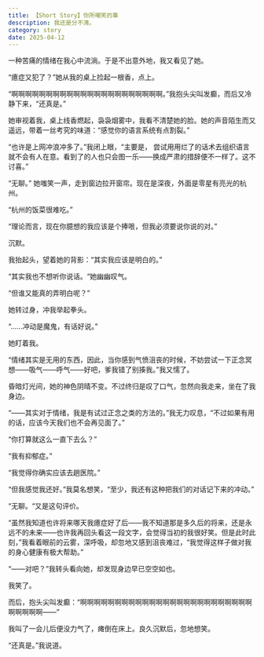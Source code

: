 ```yaml
---
title: 【Short Story】你所嘲笑的事
description: 我还是分不清。 
category: story
date: 2025-04-12
---
```


一种苦痛的情绪在我心中流淌。于是不出意外地，我又看见了她。

“癔症又犯了？”她从我的桌上捡起一根香，点上。 

“啊啊啊啊啊啊啊啊啊啊啊啊啊啊啊啊啊啊啊啊啊啊。”我抱头尖叫发癫，而后又冷静下来，“还真是。” 

她审视着我，桌上线香燃起，袅袅烟雾中，我看不清楚她的脸。她的声音陌生而又遥远，带着一丝考究的味道：“感觉你的语言系统有点割裂。” 

“也许是上网冲浪冲多了。”我闭上眼，“主要是， 尝试用用烂了的话术去组织语言就不会有人在意。看到了的人也只会图一乐——换成严肃的措辞便不一样了。这不讨喜。” 

“无聊。” 她嗤笑一声，走到窗边拉开窗帘。现在是深夜，外面是零星有亮光的杭州。

“杭州的饭菜很难吃。”

“理论而言，现在你臆想的我应该是个捧哏，但我必须要说你说的对。” 

沉默。

我抬起头，望着她的背影：“其实我应该是明白的。” 

“其实我也不想听你说话。“她幽幽叹气。 

“但谁又能真的弄明白呢？” 

她转过身，冲我举起拳头。

“......冲动是魔鬼，有话好说。” 

她盯着我。 

“情绪其实是无用的东西，因此，当你感到气愤沮丧的时候，不妨尝试一下正念冥想——吸气——呼气——好吧，爹我错了别揍我。”我又懦了。

昏暗灯光间，她的神色阴晴不变。不过终归是叹了口气，忽然向我走来，坐在了我身边。

“——其实对于情绪，我是有试过正念之类的方法的。”我无力叹息，“不过如果有用的话，应该今天我们也不会再见面了。” 

“你打算就这么一直下去么？”

“我有抑郁症。” 

“我觉得你确实应该去趟医院。”

“但我感觉我还好。”我莫名想笑，“至少，我还有这种把我们的对话记下来的冲动。”

“无聊。“又是这句评价。

“虽然我知道也许将来哪天我癔症好了后——我不知道那是多久后的将来，还是永远不的未来——也许我再回头看这一段文字，会觉得当初的我很好笑。但是此时此刻，”我看着眼前的云雾，深呼吸，却忽地又感到沮丧难过，“我觉得这样子做对我的身心健康有极大帮助。”

“——对吧？”我转头看向她，却发现身边早已空空如也。

我笑了。

而后，抱头尖叫发癫：“啊啊啊啊啊啊啊啊啊啊啊啊啊啊啊啊啊啊啊啊啊啊啊啊啊啊啊啊啊啊——” 

我叫了一会儿后便没力气了，瘫倒在床上。良久沉默后，忽地想笑。 


“还真是。”我说道。